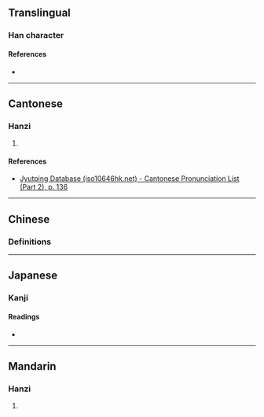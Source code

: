 {{character info/new}}
==Translingual==

===Han character===
{{Han char|rn=83|rad=氏|as=02|sn=6|four=|canj=HPJ|ids=⿱氏十}}

====References====
* {{Han ref|kx=0598.030|dkj=17029|dj=0990.010|hdz=32131.020|uh=6C12|ud=27666|bh=|bd=}}

----

==Cantonese==

===Hanzi===
{{yue-hanzi|jyut=[[kyut3]]|y=kyut3}}

# {{rfdef|yue|sort=氏02}}

====References====
*[http://www.iso10646hk.net/jp/document/download.jsp Jyutping Database (iso10646hk.net) - Cantonese Pronunciation List (Part 2), p. 136]

----

==Chinese==

===Definitions===
{{zh-see|厥|a|that, by that, thus}}

----

==Japanese==

===Kanji===
{{ja-kanji|grade=9|rs=氏02}}
{{rfdef|ja|sort=氏02}}

====Readings====
* {{ja-readings|on=[[けつ]] (ketsu), [[かち]] (kachi)
|kun=[[ね]] (ne)
}}

----

==Mandarin==

===Hanzi===
{{cmn-hanzi|pin=[[jué]] ([[jue2]])|wg=chüeh<sup>2</sup>}}

# {{rfdef|cmn|sort=氏02}}